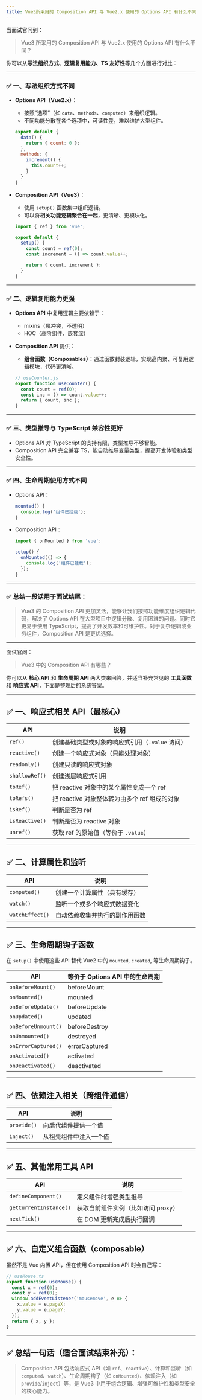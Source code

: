 ```yaml
---
title: Vue3所采用的 Composition API 与 Vue2.x 使用的 Options API 有什么不同？
---
```


当面试官问到：

> Vue3 所采用的 Composition API 与 Vue2.x 使用的 Options API 有什么不同？

你可以从**写法组织方式、逻辑复用能力、TS 友好性**等几个方面进行对比：

---

### ✅ 一、写法组织方式不同

* **Options API（Vue2.x）**：

  * 按照“选项”（如 `data`、`methods`、`computed`）来组织逻辑。
  * 不同功能分散在各个选项中，可读性差，难以维护大型组件。

  ```js
  export default {
    data() {
      return { count: 0 };
    },
    methods: {
      increment() {
        this.count++;
      }
    }
  }
  ```

* **Composition API（Vue3）**：

  * 使用 `setup()` 函数集中组织逻辑。
  * 可以将**相关功能逻辑聚合在一起**，更清晰、更模块化。

  ```js
  import { ref } from 'vue';

  export default {
    setup() {
      const count = ref(0);
      const increment = () => count.value++;

      return { count, increment };
    }
  }
  ```

---

### ✅ 二、逻辑复用能力更强

* **Options API** 中复用逻辑主要依赖于：

  * mixins（易冲突，不透明）
  * HOC（高阶组件，嵌套深）

* **Composition API** 提供：

  * **组合函数（Composables）**：通过函数封装逻辑，实现高内聚、可复用逻辑模块，代码更清晰。

  ```js
  // useCounter.js
  export function useCounter() {
    const count = ref(0);
    const inc = () => count.value++;
    return { count, inc };
  }
  ```

---

### ✅ 三、类型推导与 TypeScript 兼容性更好

* Options API 对 TypeScript 的支持有限，类型推导不够智能。
* Composition API 完全兼容 TS，能自动推导变量类型，提高开发体验和类型安全性。

---

### ✅ 四、生命周期使用方式不同

* Options API：

  ```js
  mounted() {
    console.log('组件已挂载');
  }
  ```

* Composition API：

  ```js
  import { onMounted } from 'vue';

  setup() {
    onMounted(() => {
      console.log('组件已挂载');
    });
  }
  ```

---

### ✅ 总结一段话用于面试结尾：

> Vue3 的 Composition API 更加灵活，能够让我们按照功能维度组织逻辑代码，解决了 Options API 在大型项目中逻辑分散、复用困难的问题。同时它更易于使用 TypeScript，提高了开发效率和可维护性。对于复杂逻辑或业务组件，Composition API 是更优选择。

---

面试官问：

> Vue3 中的 Composition API 有哪些？

你可以从 **核心 API** 和 **生命周期 API** 两大类来回答，并适当补充常见的 **工具函数** 和 **响应式 API**，下面是整理后的系统答案。

---

## ✅ 一、响应式相关 API（最核心）

| API            | 说明                             |
| -------------- | ------------------------------ |
| `ref()`        | 创建基础类型或对象的响应式引用（`.value` 访问）   |
| `reactive()`   | 创建一个响应式对象（只能处理对象）              |
| `readonly()`   | 创建只读的响应式对象                     |
| `shallowRef()` | 创建浅层响应式引用                      |
| `toRef()`      | 把 reactive 对象中的某个属性变成一个 ref    |
| `toRefs()`     | 把 reactive 对象整体转为由多个 ref 组成的对象 |
| `isRef()`      | 判断是否为 ref                      |
| `isReactive()` | 判断是否为 reactive 对象              |
| `unref()`      | 获取 ref 的原始值（等价于 `.value`）      |

---

## ✅ 二、计算属性和监听

| API             | 说明              |
| --------------- | --------------- |
| `computed()`    | 创建一个计算属性（具有缓存）  |
| `watch()`       | 监听一个或多个响应式数据变化  |
| `watchEffect()` | 自动依赖收集并执行的副作用函数 |

---

## ✅ 三、生命周期钩子函数

在 `setup()` 中使用这些 API 替代 Vue2 中的 `mounted`, `created`, 等生命周期钩子。

| API                 | 等价于 Options API 中的生命周期 |
| ------------------- | ---------------------- |
| `onBeforeMount()`   | beforeMount            |
| `onMounted()`       | mounted                |
| `onBeforeUpdate()`  | beforeUpdate           |
| `onUpdated()`       | updated                |
| `onBeforeUnmount()` | beforeDestroy          |
| `onUnmounted()`     | destroyed              |
| `onErrorCaptured()` | errorCaptured          |
| `onActivated()`     | activated              |
| `onDeactivated()`   | deactivated            |

---

## ✅ 四、依赖注入相关（跨组件通信）

| API         | 说明          |
| ----------- | ----------- |
| `provide()` | 向后代组件提供一个值  |
| `inject()`  | 从祖先组件中注入一个值 |

---

## ✅ 五、其他常用工具 API

| API                    | 说明                   |
| ---------------------- | -------------------- |
| `defineComponent()`    | 定义组件时增强类型推导          |
| `getCurrentInstance()` | 获取当前组件实例（比如访问 proxy） |
| `nextTick()`           | 在 DOM 更新完成后执行回调      |

---

## ✅ 六、自定义组合函数（composable）

虽然不是 Vue 内置 API，但在使用 Composition API 时会自己写：

```ts
// useMouse.ts
export function useMouse() {
  const x = ref(0);
  const y = ref(0);
  window.addEventListener('mousemove', e => {
    x.value = e.pageX;
    y.value = e.pageY;
  });
  return { x, y };
}
```

---

## ✅ 总结一句话（适合面试结束补充）：

> Composition API 包括响应式 API（如 `ref`、`reactive`）、计算和监听（如 `computed`、`watch`）、生命周期钩子（如 `onMounted`）、依赖注入（如 `provide`/`inject`）等，是 Vue3 中用于组合逻辑、增强可维护性和类型安全的核心能力。
